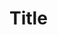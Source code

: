 

<Meta title='Components/Title' component={Title} />

# Title


<Preview>
  <Story name='Example'>
    <Title content={'Example Title'} />
  </Story>
</Preview>

## Controlled Example

<Story
  name='Configurable'
  args={{
    content: 'You can edit my props!',
    styles: { 'color': 'blue', 'font-style': 'italic', 'font-size': '2rem' },
  }}>
  {Template.bind({})}
</Story>

<ArgsTable story={'Configurable'} />
